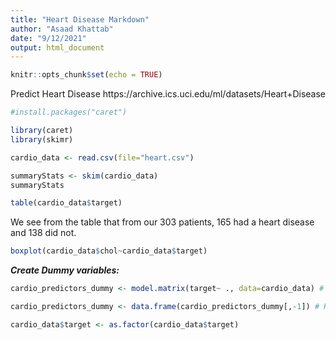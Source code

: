 ```yaml
---
title: "Heart Disease Markdown"
author: "Asaad Khattab"
date: "9/12/2021"
output: html_document
---
```


```r
knitr::opts_chunk$set(echo = TRUE)
```
Predict Heart Disease
https://archive.ics.uci.edu/ml/datasets/Heart+Disease

```r
#install.packages("caret")

library(caret)
library(skimr)
```


```r
cardio_data <- read.csv(file="heart.csv") 
```

```r
summaryStats <- skim(cardio_data)
summaryStats
```
```r
table(cardio_data$target)
```
We see from the table that from our 303 patients, 165 had a heart disease and 138 did not.

```r
boxplot(cardio_data$chol~cardio_data$target)
```
__*Create Dummy variables:*__

```r
cardio_predictors_dummy <- model.matrix(target~ ., data=cardio_data) # create dummy variable except for response variable

cardio_predictors_dummy <- data.frame(cardio_predictors_dummy[,-1]) # Remove Intercept column

cardio_data$target <- as.factor(cardio_data$target)
```

